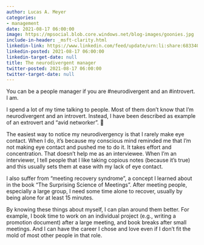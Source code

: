 ```yaml
---
author: Lucas A. Meyer
categories:
- management
date: 2021-08-17 06:00:00
image: https://mpsocial.blob.core.windows.net/blog-images/goonies.jpg
include-in-header: _msft-clarity.html
linkedin-link: https://www.linkedin.com/feed/update/urn:li:share:6833403014171250688
linkedin-posted: 2021-08-17 06:00:00
linkedin-target-date: null
title: The neurodivergent manager
twitter-posted: 2021-08-17 06:00:00
twitter-target-date: null
---
```

You can be a people manager if you are #neurodivergent and an #introvert. I am.

I spend a lot of my time talking to people. Most of them don't know that I'm neurodivergent and an introvert. Instead, I have been described as example of an extrovert and "avid networker". 🤷

The easiest way to notice my neurodivergency is that I rarely make eye contact. When I do, it's because my conscious mind reminded me that I'm not making eye contact and pushed me to do it. It takes effort and concentration. That doesn't help me as an interviewee. When I'm an interviewer, I tell people that I like taking copious notes (because it's true) and this usually sets them at ease with my lack of eye contact. 

I also suffer from "meeting recovery syndrome", a concept I learned about in the book "The Surprising Science of Meetings”.  After meeting people, especially a large group, I need some time alone to recover, usually by being alone for at least 15 minutes.

By knowing these things about myself, I can plan around them better. For example, I book time to work on an individual project (e.g., writing a promotion document) after a large meeting, and book breaks after small meetings. And I can have the career I chose and love even if I don't fit the mold of most other people in that role.

